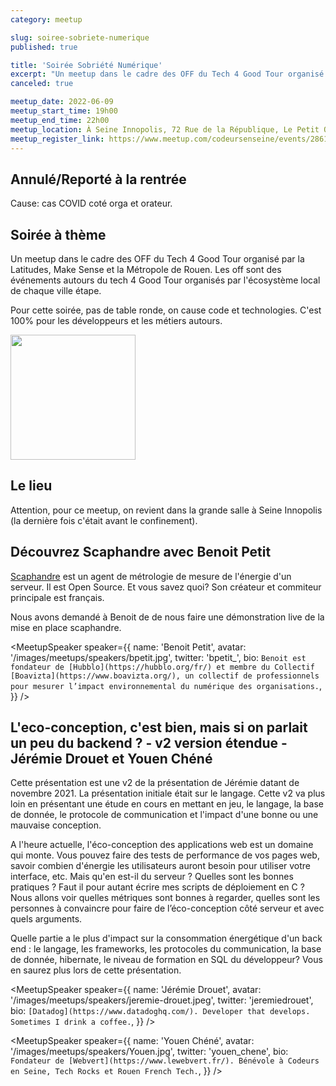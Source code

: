 ```yaml
---
category: meetup

slug: soiree-sobriete-numerique
published: true

title: 'Soirée Sobriété Numérique'
excerpt: "Un meetup dans le cadre des OFF du Tech 4 Good Tour organisé par la Latitudes, Make Sense et la Métropole de Rouen. Pour cette soirée, pas de table ronde, on cause code et technologies. C'est 100% pour les développeurs et les métiers autours."
canceled: true

meetup_date: 2022-06-09
meetup_start_time: 19h00
meetup_end_time: 22h00
meetup_location: À Seine Innopolis, 72 Rue de la République, Le Petit Quevilly
meetup_register_link: https://www.meetup.com/codeursenseine/events/286177618/
---
```


## Annulé/Reporté à la rentrée

Cause: cas COVID coté orga et orateur.

## Soirée à thème

Un meetup dans le cadre des OFF du Tech 4 Good Tour organisé par la Latitudes, Make Sense et la Métropole de Rouen. Les off sont des événements autours du tech 4 Good Tour organisés par l'écosystème local de chaque ville étape.

Pour cette soirée, pas de table ronde, on cause code et technologies. C'est 100% pour les développeurs et les métiers autours.

<img src="/images/meetups/tech4goodtour.svg" width="200" />

## Le lieu

Attention, pour ce meetup, on revient dans la grande salle à Seine Innopolis (la dernière fois c'était avant le confinement).

## Découvrez Scaphandre avec Benoit Petit

[Scaphandre](https://github.com/hubblo-org/scaphandre) est un agent de métrologie de mesure de l'énergie d'un serveur. Il est Open Source. Et vous savez quoi? Son créateur et commiteur principale est français.

Nous avons demandé à Benoit de de nous faire une démonstration live de la mise en place scaphandre.

<MeetupSpeaker
  speaker={{
    name: 'Benoit Petit',
    avatar: '/images/meetups/speakers/bpetit.jpg',
    twitter: 'bpetit_',
    bio: `Benoit est fondateur de [Hubblo](https://hubblo.org/fr/) et membre du Collectif [Boavizta](https://www.boavizta.org/), un collectif de professionnels pour mesurer l’impact environnemental du numérique des organisations.`,
  }}
/>

## L'eco-conception, c'est bien, mais si on parlait un peu du backend ? - v2 version étendue - Jérémie Drouet et Youen Chéné

Cette présentation est une v2 de la présentation de Jérémie datant de novembre 2021. La présentation initiale était sur le langage. Cette v2 va plus loin en présentant une étude en cours en mettant en jeu, le langage, la base de donnée, le protocole de communication et l'impact d'une bonne ou une mauvaise conception.

A l'heure actuelle, l'éco-conception des applications web est un domaine qui monte. Vous pouvez faire des tests de performance de vos pages web, savoir combien d'énergie les utilisateurs auront besoin pour utiliser votre interface, etc. Mais qu'en est-il du serveur ? Quelles sont les bonnes pratiques ? Faut il pour autant écrire mes scripts de déploiement en C ? Nous allons voir quelles métriques sont bonnes à regarder, quelles sont les personnes à convaincre pour faire de l’éco-conception côté serveur et avec quels arguments.

Quelle partie a le plus d'impact sur la consommation énergétique d'un back end : le langage, les frameworks, les protocoles du communication, la base de donnée, hibernate, le niveau de formation en SQL du développeur? Vous en saurez plus lors de cette présentation.

<MeetupSpeaker
  speaker={{
    name: 'Jérémie Drouet',
    avatar: '/images/meetups/speakers/jeremie-drouet.jpeg',
    twitter: 'jeremiedrouet',
    bio: `[Datadog](https://www.datadoghq.com/). Developer that develops. Sometimes I drink a coffee.`,
  }}
/>

<MeetupSpeaker
  speaker={{
    name: 'Youen Chéné',
    avatar: '/images/meetups/speakers/Youen.jpg',
    twitter: 'youen_chene',
    bio: `Fondateur de [Webvert](https://www.lewebvert.fr/). Bénévole à Codeurs en Seine, Tech Rocks et Rouen French Tech.`,
  }}
/>
